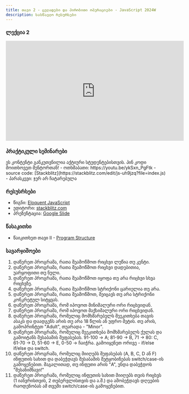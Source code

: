 ```yaml
---
title: თავი 2 - ცვლადები და პირობითი ოპერაციები - JavaScript 2024W
description: სასწავლო რესურსები
---
```


### ლექცია 2

<iframe
  width="560"
  height="315"
  src="https://www.youtube.com/embed/s7YkAy6Wl3c?si=zolGu3edN0pbBSqD"
  title="YouTube video player"
  frameborder="0"
  allow="accelerometer; autoplay; clipboard-write; encrypted-media; gyroscope; picture-in-picture; web-share"
  allowFullScreen
></iframe>

### პრაქტიკული სემინარები

<Card>
  <PinCodeProtectedContent>
    <Locked>
      ეს კონტენტი განკუთვნილია აქტიური სტუდენტებისთვის. პინ კოდი მოითხოვეთ
      მენტორთან!
    </Locked>
    <Unlocked>
      - ოთხშაბათი: https://youtu.be/ykSxn_PgFtk
          - source code: [Stackblitz](https://stackblitz.com/edit/js-uh9jzq?file=index.js)
      - პარასკევი: ჯერ არ ჩატარებულა
    </Unlocked>
  </PinCodeProtectedContent>
</Card>

### რესუსრსები

- წიგნი: [Eloquent JavaScript](https://eloquentjavascript.net/)
- ედიტორი: [stackblitz.com](https://stackblitz.com)
- პრეზენტაცია: [Google Slide](https://docs.google.com/presentation/d/10atrkNkQr0JkEKnxLcigPvaMe0GCphBH7OW8nAEixfg/edit?usp=sharing)

### წასაკითხი

- წაიკითხეთ თავი II - [Program Structure](https://eloquentjavascript.net/02_program_structure.html)

### სავარჯიშოები

1. დაწერეთ პროგრამა, რათა შეამოწმოთ რიცხვი ლუწია თუ კენტი.
2. დაწერეთ პროგრამა, რათა შეამოწმოთ რიცხვი დადებითია, უარყოფითი თუ ნული.
3. დაწერეთ პროგრამა, რათა შეამოწმოთ იყოფა თუ არა რიცხვი სხვა რიცხვზე.
4. დაწერეთ პროგრამა, რათა შეამოწმოთ სტრიქონი ცარიელია თუ არა.
5. დაწერეთ პროგრამა, რათა შეამოწმოთ, შეიცავს თუ არა სტრიქონი კონკრეტულ სიტყვას.
6. დაწერეთ პროგრამა, რომ იპოვოთ მინიმალური ორი რიცხვიდან.
7. დაწერეთ პროგრამა, რომ იპოვოთ მაქსიმალური ორი რიცხვიდან.
8. დაწერეთ პროგრამა, რომელიც მომხმარებელს შეეკითხება თავის ასაკს და დაადგენს არის თუ არა 18 წლის ან უფრო მეტის. თუ არის, გამოპრინტეთ "Adult", თუარადა - "Minor". 
9. დაწერეთ პროგრამა, რომელიც შეეკითხება მომხმარებელს ქულას და გამოიტანს შესაბამის შეფასებას. 91-100 -> A; 81-90 -> B, 71 -> 80: C, 61-70 -> D, 51-60 -> E, 0-50 -> ჩაიჭრა. გამოიყენეთ ორივე - if/else if/else და switch.
10. დაწერეთ პროგრამა, რომელიც მიიღებს შეფასებას (A, B, C, D ან F) ინფუთის სახით და დაბეჭდავს შესაბამის შეტყობინებას switch/case-ის გამოყენებით. მაგალითად, თუ ინფუთი არის "A", უნდა დაბეჭდოს "შესანიშნავი!"
11. დაწერეთ პროგრამა, რომელიც ინფუთის სახით მიიღებს თვის რიცხვს (1 იანვრისთვის, 2 თებერვლისთვის და ა.შ.) და ამობეჭდავს დღეების რაოდენობას ამ თვეში switch/case-ის გამოყენებით.
